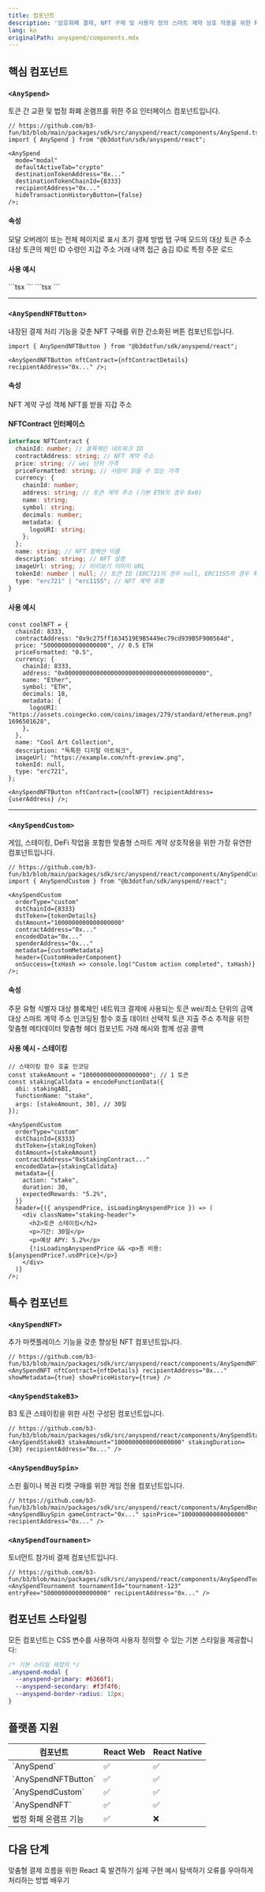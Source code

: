 ```yaml
---
title: 컴포넌트
description: '암호화폐 결제, NFT 구매 및 사용자 정의 스마트 계약 상호 작용을 위한 React 컴포넌트'
lang: ko
originalPath: anyspend/components.mdx
---
```

## 핵심 컴포넌트

### `<AnySpend>`

토큰 간 교환 및 법정 화폐 온램프를 위한 주요 인터페이스 컴포넌트입니다.

```tsx title="기본 사용법" icon="react"
// https://github.com/b3-fun/b3/blob/main/packages/sdk/src/anyspend/react/components/AnySpend.tsx
import { AnySpend } from "@b3dotfun/sdk/anyspend/react";

<AnySpend
  mode="modal"
  defaultActiveTab="crypto"
  destinationTokenAddress="0x..."
  destinationTokenChainId={8333}
  recipientAddress="0x..."
  hideTransactionHistoryButton={false}
/>;
```

#### 속성

<ParamField path="mode" type="'modal' | 'page'" default="'modal'">
  모달 오버레이 또는 전체 페이지로 표시
</ParamField>

<ParamField path="defaultActiveTab" type="'crypto' | 'fiat'" default="'crypto'">
  초기 결제 방법 탭
</ParamField>

<ParamField path="destinationTokenAddress" type="string">
  구매 모드의 대상 토큰 주소
</ParamField>

<ParamField path="destinationTokenChainId" type="number">
  대상 토큰의 체인 ID
</ParamField>

<ParamField path="recipientAddress" type="string">
  수령인 지갑 주소
</ParamField>

<ParamField path="hideTransactionHistoryButton" type="boolean" default="false">
  거래 내역 접근 숨김
</ParamField>

<ParamField path="loadOrder" type="string">
  ID로 특정 주문 로드
</ParamField>

#### 사용 예시

<Tabs>
<Tab title="기본 토큰 교환">
  ```tsx
  <AnySpend
    mode="page"
    recipientAddress={userWalletAddress}
  />
  ```
</Tab>

<Tab title="법정 화폐에서 암호화폐로 온램프">
  ```tsx
  <AnySpend
    defaultActiveTab="fiat"
    destinationTokenAddress="0xA0b86a33E6Fb6Dd9a9B3d8B5FEb2b3C8e7D9Ff1E"
    destinationTokenChainId={8333}
    recipientAddress={userWalletAddress}
  />
  ```
</Tab>
</Tabs>

---

### `<AnySpendNFTButton>`

내장된 결제 처리 기능을 갖춘 NFT 구매를 위한 간소화된 버튼 컴포넌트입니다.

```tsx title="NFT 구매 버튼" icon="shopping-cart"
import { AnySpendNFTButton } from "@b3dotfun/sdk/anyspend/react";

<AnySpendNFTButton nftContract={nftContractDetails} recipientAddress="0x..." />;
```

#### 속성

<ParamField path="nftContract" type="NFTContract" required>
  NFT 계약 구성 객체
</ParamField>

<ParamField path="recipientAddress" type="string" required>
  NFT를 받을 지갑 주소
</ParamField>

#### NFTContract 인터페이스

```typescript title="타입 정의" icon="code"
interface NFTContract {
  chainId: number; // 블록체인 네트워크 ID
  contractAddress: string; // NFT 계약 주소
  price: string; // wei 단위 가격
  priceFormatted: string; // 사람이 읽을 수 있는 가격
  currency: {
    chainId: number;
    address: string; // 토큰 계약 주소 (기본 ETH의 경우 0x0)
    name: string;
    symbol: string;
    decimals: number;
    metadata: {
      logoURI: string;
    };
  };
  name: string; // NFT 컬렉션 이름
  description: string; // NFT 설명
  imageUrl: string; // 미리보기 이미지 URL
  tokenId: number | null; // 토큰 ID (ERC721의 경우 null, ERC1155의 경우 특정 ID)
  type: "erc721" | "erc1155"; // NFT 계약 유형
}
```

#### 사용 예시

```tsx title="완전한 NFT 통합" icon="image" lines
const coolNFT = {
  chainId: 8333,
  contractAddress: "0x9c275ff1634519E9B5449ec79cd939B5F900564d",
  price: "500000000000000000", // 0.5 ETH
  priceFormatted: "0.5",
  currency: {
    chainId: 8333,
    address: "0x0000000000000000000000000000000000000000",
    name: "Ether",
    symbol: "ETH",
    decimals: 18,
    metadata: {
      logoURI: "https://assets.coingecko.com/coins/images/279/standard/ethereum.png?1696501628",
    },
  },
  name: "Cool Art Collection",
  description: "독특한 디지털 아트워크",
  imageUrl: "https://example.com/nft-preview.png",
  tokenId: null,
  type: "erc721",
};

<AnySpendNFTButton nftContract={coolNFT} recipientAddress={userAddress} />;
```

---

### `<AnySpendCustom>`

게임, 스테이킹, DeFi 작업을 포함한 맞춤형 스마트 계약 상호작용을 위한 가장 유연한 컴포넌트입니다.

```tsx title="맞춤형 계약 상호작용" icon="code"
// https://github.com/b3-fun/b3/blob/main/packages/sdk/src/anyspend/react/components/AnySpendCustom.tsx
import { AnySpendCustom } from "@b3dotfun/sdk/anyspend/react";

<AnySpendCustom
  orderType="custom"
  dstChainId={8333}
  dstToken={tokenDetails}
  dstAmount="1000000000000000000"
  contractAddress="0x..."
  encodedData="0x..."
  spenderAddress="0x..."
  metadata={customMetadata}
  header={CustomHeaderComponent}
  onSuccess={txHash => console.log("Custom action completed", txHash)}
/>;
```

#### 속성

<ParamField path="orderType" type="'custom'" required>
  주문 유형 식별자
</ParamField>

<ParamField path="dstChainId" type="number" required>
  대상 블록체인 네트워크
</ParamField>

<ParamField path="dstToken" type="Token" required>
  결제에 사용되는 토큰
</ParamField>

<ParamField path="dstAmount" type="string" required>
  wei/최소 단위의 금액
</ParamField>

<ParamField path="contractAddress" type="string" required>
  대상 스마트 계약 주소
</ParamField>

<ParamField path="encodedData" type="string" required>
  인코딩된 함수 호출 데이터
</ParamField>

<ParamField path="spenderAddress" type="string">
  선택적 토큰 지출 주소
</ParamField>

<ParamField path="metadata" type="object">
  추적을 위한 맞춤형 메타데이터
</ParamField>

<ParamField path="header" type="React.ComponentType">
  맞춤형 헤더 컴포넌트
</ParamField>

<ParamField path="onSuccess" type="(txHash?: string) => void">
  거래 해시와 함께 성공 콜백
</ParamField>

#### 사용 예시 - 스테이킹

```tsx title="스테이킹 통합" icon="coins" lines
// 스테이킹 함수 호출 인코딩
const stakeAmount = "1000000000000000000"; // 1 토큰
const stakingCalldata = encodeFunctionData({
  abi: stakingABI,
  functionName: "stake",
  args: [stakeAmount, 30], // 30일
});

<AnySpendCustom
  orderType="custom"
  dstChainId={8333}
  dstToken={stakingToken}
  dstAmount={stakeAmount}
  contractAddress="0xStakingContract..."
  encodedData={stakingCalldata}
  metadata={{
    action: "stake",
    duration: 30,
    expectedRewards: "5.2%",
  }}
  header={({ anyspendPrice, isLoadingAnyspendPrice }) => (
    <div className="staking-header">
      <h2>토큰 스테이킹</h2>
      <p>기간: 30일</p>
      <p>예상 APY: 5.2%</p>
      {!isLoadingAnyspendPrice && <p>총 비용: ${anyspendPrice?.usdPrice}</p>}
    </div>
  )}
/>;
```

## 특수 컴포넌트

### `<AnySpendNFT>`

추가 마켓플레이스 기능을 갖춘 향상된 NFT 컴포넌트입니다.

```tsx title="향상된 NFT 컴포넌트" icon="store"
// https://github.com/b3-fun/b3/blob/main/packages/sdk/src/anyspend/react/components/AnySpendNFT.tsx
<AnySpendNFT nftContract={nftDetails} recipientAddress="0x..." showMetadata={true} showPriceHistory={true} />
```

### `<AnySpendStakeB3>`

B3 토큰 스테이킹을 위한 사전 구성된 컴포넌트입니다.

```tsx title="B3 스테이킹" icon="coins"
// https://github.com/b3-fun/b3/blob/main/packages/sdk/src/anyspend/react/components/AnySpendStakeB3.tsx
<AnySpendStakeB3 stakeAmount="1000000000000000000" stakingDuration={30} recipientAddress="0x..." />
```

### `<AnySpendBuySpin>`

스핀 휠이나 복권 티켓 구매를 위한 게임 전용 컴포넌트입니다.

```tsx title="게임 스핀 휠" icon="gamepad"
// https://github.com/b3-fun/b3/blob/main/packages/sdk/src/anyspend/react/components/AnySpendBuySpin.tsx
<AnySpendBuySpin gameContract="0x..." spinPrice="100000000000000000" recipientAddress="0x..." />
```

### `<AnySpendTournament>`

토너먼트 참가비 결제 컴포넌트입니다.

```tsx title="토너먼트 참가" icon="trophy"
// https://github.com/b3-fun/b3/blob/main/packages/sdk/src/anyspend/react/components/AnySpendTournament.tsx
<AnySpendTournament tournamentId="tournament-123" entryFee="500000000000000000" recipientAddress="0x..." />
```

## 컴포넌트 스타일링

모든 컴포넌트는 CSS 변수를 사용하여 사용자 정의할 수 있는 기본 스타일을 제공합니다:

```css title="사용자 정의 스타일링" icon="palette"
/* 기본 스타일 재정의 */
.anyspend-modal {
  --anyspend-primary: #6366f1;
  --anyspend-secondary: #f3f4f6;
  --anyspend-border-radius: 12px;
}
```

## 플랫폼 지원

<table>
  <thead>
    <tr>
      <th>컴포넌트</th>
      <th>React Web</th>
      <th>React Native</th>
    </tr>
  </thead>
  <tbody>
    <tr>
      <td>`AnySpend`</td>
      <td>✅</td>
      <td>✅</td>
    </tr>
    <tr>
      <td>`AnySpendNFTButton`</td>
      <td>✅</td>
      <td>✅</td>
    </tr>
    <tr>
      <td>`AnySpendCustom`</td>
      <td>✅</td>
      <td>✅</td>
    </tr>
    <tr>
      <td>`AnySpendNFT`</td>
      <td>✅</td>
      <td>✅</td>
    </tr>
    <tr>
      <td>법정 화폐 온램프 기능</td>
      <td>✅</td>
      <td>❌</td>
    </tr>
  </tbody>
</table>

## 다음 단계

<CardGroup cols={3}>
<Card title="훅에 대해 알아보기" icon="link" href="/anyspend/hooks">
  맞춤형 결제 흐름을 위한 React 훅 발견하기
</Card>

<Card title="예시 보기" icon="code" href="/anyspend/examples">
  실제 구현 예시 탐색하기
</Card>

<Card title="오류 처리" icon="shield-exclamation" href="/anyspend/error-handling">
  오류를 우아하게 처리하는 방법 배우기
</Card>
</CardGroup>
